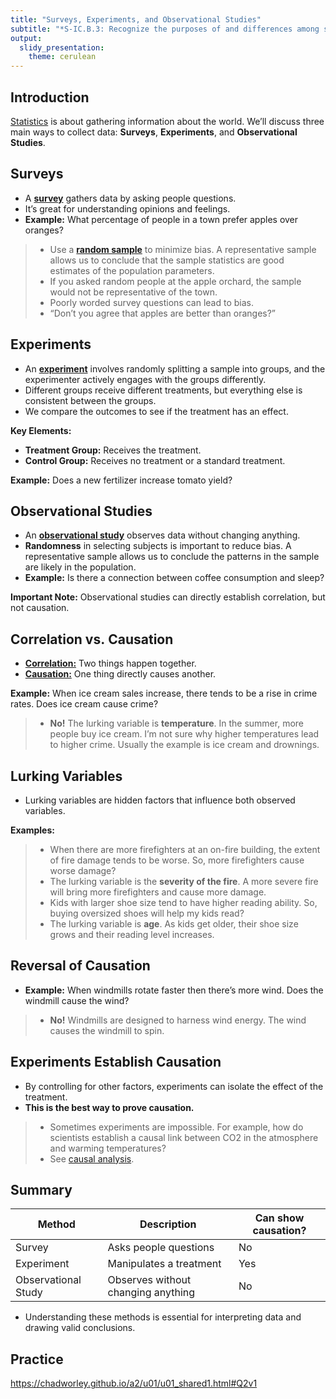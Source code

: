 ```yaml
---
title: "Surveys, Experiments, and Observational Studies"
subtitle: "*S-IC.B.3: Recognize the purposes of and differences among sample surveys, experiments, and observational studies; explain how randomization relates to each.*"
output:
  slidy_presentation:
    theme: cerulean
---
```


## Introduction

[Statistics](https://en.wikipedia.org/wiki/Statistics) is about gathering information about the world.  We'll discuss three main ways to collect data: **Surveys**, **Experiments**, and **Observational Studies**.

## Surveys

* A [**survey**](https://en.wikipedia.org/wiki/Survey_(human_research)) gathers data by asking people questions.
* It's great for understanding opinions and feelings.
* **Example:**  What percentage of people in a town prefer apples over oranges?

> - Use a [**random sample**](https://en.wikipedia.org/wiki/Simple_random_sample) to minimize bias. A representative sample allows us to conclude that the sample statistics are good estimates of the population parameters.
> - If you asked random people at the apple orchard, the sample would not be representative of the town.
> - Poorly worded survey questions can lead to bias.
> - "Don't you agree that apples are better than oranges?"



## Experiments

* An [**experiment**](https://en.wikipedia.org/wiki/Experiment) involves randomly splitting a sample into groups, and the experimenter actively engages with the groups differently.
* Different groups receive different treatments, but everything else is consistent between the groups.
* We compare the outcomes to see if the treatment has an effect.

**Key Elements:**

* **Treatment Group:** Receives the treatment.
* **Control Group:** Receives no treatment or a standard treatment.

**Example:** Does a new fertilizer increase tomato yield?

## Observational Studies

* An [**observational study**](https://en.wikipedia.org/wiki/Observational_study) observes data without changing anything.
* **Randomness** in selecting subjects is important to reduce bias. A representative sample allows us to conclude the patterns in the sample are likely in the population.
* **Example:** Is there a connection between coffee consumption and sleep?

**Important Note:** Observational studies can directly establish correlation, but not causation.


## Correlation vs. Causation

* [**Correlation:**](https://en.wikipedia.org/wiki/Correlation) Two things happen together.
* [**Causation:**](https://en.wikipedia.org/wiki/Causality) One thing directly causes another.

**Example:**  When ice cream sales increase, there tends to be a rise in crime rates.  Does ice cream cause crime?

> - **No!** The lurking variable is **temperature**. In the summer, more people buy ice cream. I'm not sure why higher temperatures lead to higher crime. Usually the example is ice cream and drownings.

## Lurking Variables

* Lurking variables are hidden factors that influence both observed variables.

**Examples:**

> - When there are more firefighters at an on-fire building, the extent of fire damage tends to be worse. So, more firefighters cause worse damage?
> - The lurking variable is the **severity of the fire**. A more severe fire will bring more firefighters and cause more damage.
> - Kids with larger shoe size tend to have higher reading ability. So, buying oversized shoes will help my kids read?
> - The lurking variable is **age**. As kids get older, their shoe size grows and their reading level increases.

## Reversal of Causation

* **Example:** When windmills rotate faster then there's more wind.  Does the windmill cause the wind?

> - **No!** Windmills are designed to harness wind energy. The wind causes the windmill to spin.


## Experiments Establish Causation

* By controlling for other factors, experiments can isolate the effect of the treatment.
* **This is the best way to prove causation.**

> - Sometimes experiments are impossible. For example, how do scientists establish a causal link between CO2 in the atmosphere and warming temperatures?
> - See [causal analysis](https://en.wikipedia.org/wiki/Causal_analysis).

## Summary

| Method | Description | Can show causation? |
|---|---|---|
| Survey | Asks people questions | No |
| Experiment | Manipulates a treatment | Yes |
| Observational Study | Observes without changing anything | No |

* Understanding these methods is essential for interpreting data and drawing valid conclusions. 

## Practice

[https://chadworley.github.io/a2/u01/u01_shared1.html#Q2v1](https://chadworley.github.io/a2/u01/u01_shared1.html#Q2v1)